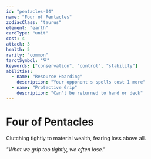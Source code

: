 ```yaml
---
id: "pentacles-04"
name: "Four of Pentacles"
zodiacClass: "taurus"
element: "earth"
cardType: "unit"
cost: 4
attack: 3
health: 5
rarity: "common"
tarotSymbol: "🜃"
keywords: ["conservation", "control", "stability"]
abilities:
  - name: "Resource Hoarding"
    description: "Your opponent's spells cost 1 more"
  - name: "Protective Grip"
    description: "Can't be returned to hand or deck"
---
```


# Four of Pentacles

Clutching tightly to material wealth, fearing loss above all.

*"What we grip too tightly, we often lose."*